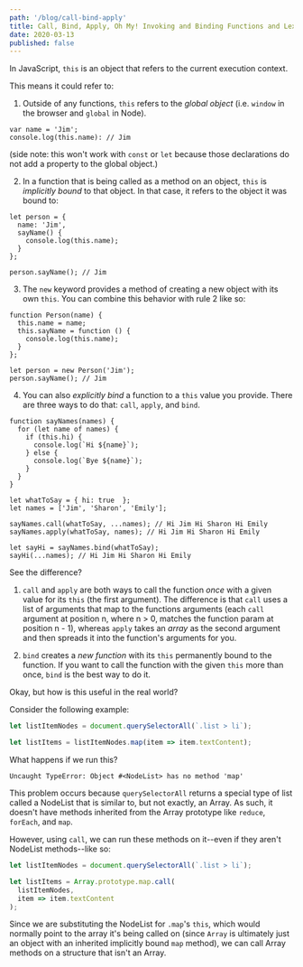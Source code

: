 ```yaml
---
path: '/blog/call-bind-apply'
title: Call, Bind, Apply, Oh My! Invoking and Binding Functions and Lexical `this` in JavaScript
date: 2020-03-13
published: false
---
```


In JavaScript, `this` is an object that refers to the current execution context.

This means it could refer to:

1. Outside of any functions, `this` refers to the _global object_ (i.e. `window` in the browser and `global` in Node).

```
var name = 'Jim';
console.log(this.name): // Jim
```

(side note: this won't work with `const` or `let` because those declarations do not add a property to the global object.)

2. In a function that is being called as a method on an object, `this` is _implicitly bound_ to that object. In that case, it refers to the object it was bound to:

```
let person = {
  name: 'Jim',
  sayName() {
    console.log(this.name);
  }
};

person.sayName(); // Jim
```

3. The `new` keyword provides a method of creating a new object with its own `this`. You can combine this behavior with rule 2 like so:

```
function Person(name) {
  this.name = name;
  this.sayName = function () {
    console.log(this.name);
  }
};

let person = new Person('Jim');
person.sayName(); // Jim
```

4. You can also _explicitly bind_ a function to a `this` value you provide. There are three ways to do that: `call`, `apply`, and `bind`.

```
function sayNames(names) {
  for (let name of names) {
    if (this.hi) {
      console.log(`Hi ${name}`);
    } else {
      console.log(`Bye ${name}`);
    }
  }
}

let whatToSay = { hi: true  };
let names = ['Jim', 'Sharon', 'Emily'];

sayNames.call(whatToSay, ...names); // Hi Jim Hi Sharon Hi Emily
sayNames.apply(whatToSay, names); // Hi Jim Hi Sharon Hi Emily

let sayHi = sayNames.bind(whatToSay);
sayHi(...names); // Hi Jim Hi Sharon Hi Emily
```

See the difference?

1. `call` and `apply` are both ways to call the function _once_ with a given value for its `this` (the first argument). The difference is that `call` uses a list of arguments that map to the functions arguments (each `call` argument at position n, where n > 0, matches the function param at position n - 1), whereas `apply` takes an _array_ as the second argument and then spreads it into the function's arguments for you.

2. `bind` creates a _new function_ with its `this` permanently bound to the function. If you want to call the function with the given `this` more than once, `bind` is the best way to do it.

Okay, but how is this useful in the real world?

Consider the following example:

```js
let listItemNodes = document.querySelectorAll(`.list > li`);

let listItems = listItemNodes.map(item => item.textContent);
```

What happens if we run this?

```
Uncaught TypeError: Object #<NodeList> has no method 'map'
```

This problem occurs because `querySelectorAll` returns a special type of list called a NodeList that is similar to, but not exactly, an Array. As such, it doesn't have methods inherited from the Array prototype like `reduce`, `forEach`, and `map`.

However, using `call`, we can run these methods on it--even if they aren't NodeList methods--like so:

```js
let listItemNodes = document.querySelectorAll(`.list > li`);

let listItems = Array.prototype.map.call(
  listItemNodes,
  item => item.textContent
);
```

Since we are substituting the NodeList for `.map`'s `this`, which would normally point to the array it's being called on (since `Array` is ultimately just an object with an inherited implicitly bound `map` method), we can call Array methods on a structure that isn't an Array.
